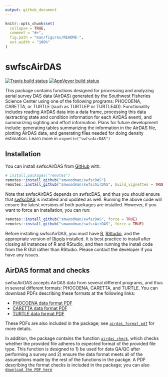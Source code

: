 ```yaml
---
output: github_document
---
```


<!-- README.md is generated from README.Rmd. Please edit that file -->

```r
knitr::opts_chunk$set(
  collapse = TRUE,
  comment = "#>",
  fig.path = "man/figures/README-",
  out.width = "100%"
)
```

# swfscAirDAS

<!-- badges: start -->
[![Travis build status](https://travis-ci.com/smwoodman/swfscAirDAS.svg?branch=master)](https://travis-ci.com/smwoodman/swfscAirDAS)
[![AppVeyor build status](https://ci.appveyor.com/api/projects/status/github/smwoodman/swfscAirDAS?branch=master&svg=true)](https://ci.appveyor.com/project/smwoodman/swfscAirDAS)
<!-- badges: end -->

This package contains functions designed for processing and analyzing aerial survey DAS data (AirDAS) generated by the Southwest Fisheries Science Center using one of the following programs: PHOCOENA, CARETTA, or TURTLE (such as TURTLEP or TURTLE4D). Functionality includes reading AirDAS data into a data frame, processing this data (extracting state and condition information for each AirDAS event), and summarizing sighting and effort information. Plans for future development include: generating tables summarizing the information in the AirDAS file, plotting AirDAS data, and generating files needed for doing density estimation. Learn more in `vignette("swfscAirDAS")`

## Installation

You can install swfscAirDAS from [GitHub](https://github.com) with:

```r
# install.packages("remotes")
remotes::install_github("smwoodman/swfscDAS")
remotes::install_github("smwoodman/swfscAirDAS", build_vignettes = TRUE)
```

Note that swfscAirDAS depends on swfscDAS, and thus you should ensure that [swfscDAS](https://smwoodman.github.io/swfscDAS/) is installed and updated as well. Running the above code will ensure the latest versions of both packages are installed. However, if you want to force an installation, you can run:

```r
remotes::install_github("smwoodman/swfscDAS", force = TRUE)
remotes::install_github("smwoodman/swfscAirDAS", force = TRUE)
```

Before installing swfscAirDAS, you must have [R](https://www.r-project.org/), [RStudio](https://rstudio.com/products/rstudio/download/#download), and the appropriate version of [Rtools](https://cran.r-project.org/bin/windows/Rtools/) installed. It is best practice to install after closing all instances of R and RStudio, and then running the install code from the R GUI rather than RStudio. Please contact the developer if you have any issues.

## AirDAS format and checks

swfscAirDAS accepts AirDAS data from several different programs, and thus in several different formats: PHOCOENA, CARETTA, and TURTLE. You can download PDFs describing these formats at the following links:

* [PHOCOENA data format PDF](https://github.com/smwoodman/swfscAirDAS/blob/master/inst/AirDAS_Format_PHOCOENA.pdf)
* [CARETTA data format PDF](https://github.com/smwoodman/swfscAirDAS/blob/master/inst/AirDAS_Format_CARETTA.pdf)
* [TURTLE data format PDF](https://github.com/smwoodman/swfscAirDAS/blob/master/inst/AirDAS_Format_TURTLE.pdf)

These PDFs are also included in the package; see [`airdas_format_pdf`](https://smwoodman.github.io/swfscAirDAS/reference/airdas_format_pdf.html) for more details.

In addition, the package contains the function [`airdas_check`](https://smwoodman.github.io/swfscAirDAS/reference/airdas_check.html), which checks whether the provided file adheres to expected format of the provided file type. This function is designed to 1) be used for data QA/QC after performing a survey and 2) ensure the data format meets all of the assumptions made by the rest of the functions in the packge. A PDF describing the format checks is included in the package; you can also [`download the PDF here`](https://github.com/smwoodman/swfscAirDAS/blob/master/inst/AirDAS_check.pdf)
